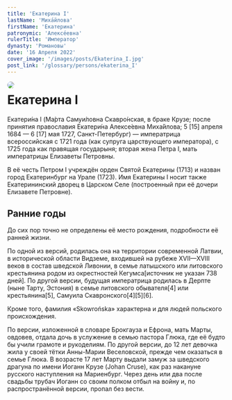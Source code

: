 ```yaml
---
title: 'Екатерина I'
lastName: 'Миха́йлова'
firstName: 'Екатерина'
patronymic: 'Алексе́евна'
rulerTitle: 'Император'
dynasty: 'Романовы'
date: '16 Апреля 2022'
cover_image: '/images/posts/Ekaterina_I.jpg'
post_link: '/glossary/persons/ekaterina_I'
---
```


<img style="float: left; border-radius: 1rem; margin-right: 1rem" src="/images/posts/Ekaterina_I.jpg">

# Екатерина I

Екатери́на I (Ма́рта Самуи́ловна Скавро́нская, в браке Крузе;
после принятия православия Екатери́на Алексе́евна Миха́йлова; 5 [15] апреля 1684 — 6 [17] мая 1727, Санкт-Петербург) — императрица всероссийская с 1721 года (как супруга царствующего императора), с 1725 года как правящая государыня; вторая жена Петра I, мать императрицы Елизаветы Петровны.

В её честь Петром I учреждён орден Святой Екатерины (1713) и назван город Екатеринбург на Урале (1723). Имя Екатерины I носит также Екатерининский дворец в Царском Селе (построенный при её дочери Елизавете Петровне).

## Ранние годы

До сих пор точно не определены её место рождения, подробности её ранней жизни.

По одной из версий, родилась она на территории современной Латвии, в исторической области Видземе, входившей на рубеже XVII—XVIII веков в состав шведской Ливонии, в семье латышского или литовского крестьянина родом из окрестностей Кегумса[источник не указан 738 дней]. По другой версии, будущая императрица родилась в Дерпте (ныне Тарту, Эстония) в семье литовского обывателя[4] или крестьянина[5], Самуила Скавронского[4][5][6].

Кроме того, фамилия «Skowrońska» характерна и для людей польского происхождения.

По версии, изложенной в словаре Брокгауза и Ефрона, мать Марты, овдовев, отдала дочь в услужение в семью пастора Глюка, где её будто бы учили грамоте и рукоделиям. По другой версии, до 12 лет девочка жила у своей тётки Анны-Марии Веселовской, прежде чем оказаться в семье Глюка. В возрасте 17 лет Марту выдали замуж за шведского драгуна по имени Иоганн Крузе (Johan Cruse), как раз накануне русского наступления на Мариенбург. Через день или два после свадьбы трубач Иоганн со своим полком отбыл на войну и, по распространённой версии, пропал без вести.
